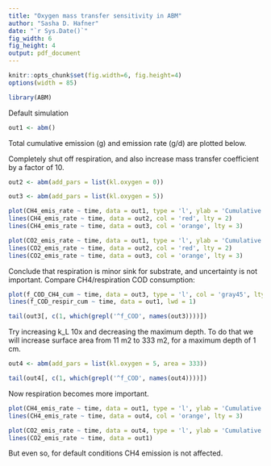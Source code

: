 ```yaml
---
title: "Oxygen mass transfer sensitivity in ABM"
author: "Sasha D. Hafner"
date: "`r Sys.Date()`"
fig_width: 6 
fig_height: 4 
output: pdf_document
---
```


```r
knitr::opts_chunk$set(fig.width=6, fig.height=4)
options(width = 85)
```

```r
library(ABM)
```

Default simulation

```r
out1 <- abm()
```
Total cumulative emission (g) and emission rate (g/d) are plotted below.

Completely shut off respiration, and also increase mass transfer coefficient by a factor of 10.

```r
out2 <- abm(add_pars = list(kl.oxygen = 0))
```

```r
out3 <- abm(add_pars = list(kl.oxygen = 5))
```

```r
plot(CH4_emis_rate ~ time, data = out1, type = 'l', ylab = 'Cumulative emission (g)', lwd = 2)
lines(CH4_emis_rate ~ time, data = out2, col = 'red', lty = 2)
lines(CH4_emis_rate ~ time, data = out3, col = 'orange', lty = 3)
```

```r
plot(CO2_emis_rate ~ time, data = out1, type = 'l', ylab = 'Cumulative emission (g)', lwd = 2)
lines(CO2_emis_rate ~ time, data = out2, col = 'red', lty = 2)
lines(CO2_emis_rate ~ time, data = out3, col = 'orange', lty = 3)
```

Conclude that respiration is minor sink for substrate, and uncertainty is not important.
Compare CH4/respiration COD consumption:

```r
plot(f_COD_CH4_cum ~ time, data = out3, type = 'l', col = 'gray45', lty = 2, ylab = 'Cumulative emission (g)', lwd = 2)
lines(f_COD_respir_cum ~ time, data = out1, lwd = 1)
```

```r
tail(out3[, c(1, which(grepl('^f_COD', names(out3))))])
```

Try increasing k_L 10x and decreasing the maximum depth.
To do that we will increase surface area from 11 m2 to 333 m2, for a maximum depth of 1 cm.

```r
out4 <- abm(add_pars = list(kl.oxygen = 5, area = 333))
```

```r
tail(out4[, c(1, which(grepl('^f_COD', names(out4))))])
```

Now respiration becomes more important.

```r
plot(CH4_emis_rate ~ time, data = out1, type = 'l', ylab = 'Cumulative emission (g)', lwd = 2)
lines(CH4_emis_rate ~ time, data = out4, col = 'orange', lty = 3)
```

```r
plot(CO2_emis_rate ~ time, data = out4, type = 'l', ylab = 'Cumulative emission (g)', col = 'blue')
lines(CO2_emis_rate ~ time, data = out1)
```

But even so, for default conditions CH4 emission is not affected.


